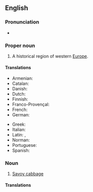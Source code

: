 {{also|savoy}}
==English==

===Pronunciation===
* {{IPA|/səˈvɔɪ/|lang=en}}

===Proper noun===
{{wikipedia}}
{{en-proper noun}}

# A historical region of western [[Europe]].

====Translations====
{{trans-top|a historical region of western Europe}}
* Armenian: {{t|hy|Սավոյա|sc=Armn}}
* Catalan: {{t|ca|Savoia|f}}
* Danish: {{t|da|Savoyen|c}}
* Dutch: {{t|nl|Savooien}}
* Finnish: {{t|fi|Savoiji}}
* Franco-Provençal: {{t|frp|Savouè|f}}
* French: {{t+|fr|Savoie|f}}
* German: {{t+|de|Savoyen|n}}
{{trans-mid}}
* Greek: {{t|el|Σαβοΐα|f|sc=Grek}}
* Italian: {{t|it|Savoia|f}}
* Latin: {{t|la|Sapaudia|f}}, {{t|la|Sabaudia|f}}
* Norman: {{t|nrf|Savouaie|f}}
* Portuguese: {{t|pt|Savoia|f}}
* Spanish: {{t|es|Saboya|f}}
{{trans-bottom}}

===Noun===
{{en-noun|-|s}}

# [[Savoy cabbage]]

====Translations====
{{trans-see|Savoy cabbage}}